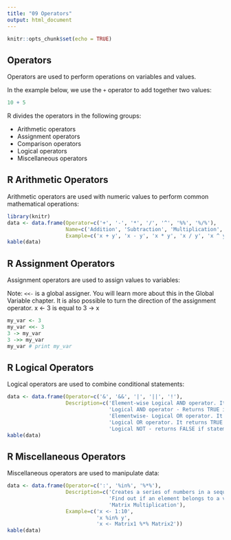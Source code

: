 ```yaml
---
title: "09 Operators"
output: html_document
---
```


```r
knitr::opts_chunk$set(echo = TRUE)
```

## Operators

Operators are used to perform operations on variables and values.

In the example below, we use the `+` operator to add together two values:

```r
10 + 5
```

R divides the operators in the following groups:

- Arithmetic operators
- Assignment operators
- Comparison operators
- Logical operators
- Miscellaneous operators

## R Arithmetic Operators

Arithmetic operators are used with numeric values to perform common mathematical operations:

```r
library(knitr)
data <- data.frame(Operator=c('+', '-', '*', '/', '^', '%%', '%/%'),
                   Name=c('Addition', 'Subtraction', 'Multiplication', 'Division', 'Exponent', 'Module(Remainder from division)', 'Integer Division'),
                   Example=c('x + y', 'x - y', 'x * y', 'x / y', 'x ^ y', 'x %% y', 'x%/%y'))
kable(data)
```

## R Assignment Operators

Assignment operators are used to assign values to variables:

Note: `<<-` is a global assigner. You will learn more about this in the Global Variable chapter.
It is also possible to turn the direction of the assignment operator.
x <- 3 is equal to 3 -> x

```r
my_var <- 3
my_var <<- 3
3 -> my_var
3 ->> my_var
my_var # print my_var
```

## R Logical Operators

Logical operators are used to combine conditional statements:

```r
data <- data.frame(Operator=c('&', '&&', '|', '||', '!'),
                   Description=c('Element-wise Logical AND operator. It returns TRUE if both elements are TRUE',
                                 'Logical AND operator - Returns TRUE if both statements are TRUE',
                                 'Elementwise- Logical OR operator. It returns TRUE if one of the statement is TRUE',
                                 'Logical OR operator. It returns TRUE if one of the statement is TRUE.',
                                 'Logical NOT - returns FALSE if statement is TRUE'))
kable(data)
```

## R Miscellaneous Operators

Miscellaneous operators are used to manipulate data:

```r
data <- data.frame(Operator=c(':', '%in%', '%*%'),
                   Description=c('Creates a series of numbers in a sequence',
                                 'Find out if an element belongs to a vector',
                                 'Matrix Multiplication'),
                   Example=c('x <- 1:10',
                             'x %in% y',
                             'x <- Matrix1 %*% Matrix2'))
kable(data)
```